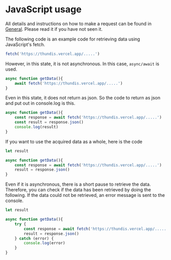 # JavaScript usage

All details and instructions on how to make a request can be found in [General](general). Please read it if you have not seen it.

The following code is an example code for retrieving data using JavaScript's fetch.
```js filename="app.js"
fetch('https://thundis.vercel.app/.....')
```

However, in this state, it is not asynchronous. In this case, `async/await` is used.
```js filename="app.js"
async function getData(){
    await fetch('https://thundis.vercel.app/.....')
}
```

Even in this state, it does not return as json. So the code to return as json and put out in console.log is this.
```js filename="app.js"
async function getData(){
    const response = await fetch('https://thundis.vercel.app/.....')
    const result = response.json()
    console.log(result)
}
```

If you want to use the acquired data as a whole, here is the code
```js filename="app.js"
let result

async function getData(){
    const response = await fetch('https://thundis.vercel.app/.....')
    result = response.json()
}
```

Even if it is asynchronous, there is a short pause to retrieve the data. Therefore, you can check if the data has been retrieved by doing the following. If the data could not be retrieved, an error message is sent to the console.
```js filename="app.js"
let result

async function getData(){
    try {
        const response = await fetch('https://thundis.vercel.app/.....')
        result = response.json()
    } catch (error) {
        console.log(error)
    }
}
```